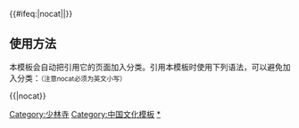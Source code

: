 {{navbox
|name = 少林寺
|title = [[少林寺]]
|titlestyle = background:#FFD700;
|groupstyle = background:#FFD700; text-align:center;
|bodyclass=hlist
|navbar =plain
|image=[[File:Shaolinsi.JPG|170px]]
|above =现任住持：[[释永信]]
|abovestyle = background:#FFDE00;
|group1 =历史
|list1 =
*[[北周武帝灭佛]]
*[[告柏谷坞少林寺上座书]]
*[[十三棍僧救唐王]]
|group2 =建筑
|list2 =
*[[少林寺常住院|常住院]]
*[[少林寺塔林|塔林]]
*[[少林寺武僧院|武僧院]]
*[[初祖庵]]
*[[二祖庵]]
|group3 =人物
|list3 =
*[[菩提达摩]]
*[[Template:少林寺住持|少林寺住持]]
*[[少林寺武僧团|武僧团]]
*[[十八銅人]]
*[[少林五祖]]
*[[少林五老]]
|group4=机构
|list4 =
*[[少林药局]]
*[[少林书局]]
*[[少林慈幼院]]
|group5 =衍生
|list5 =
{{Navbox subgroup|groupstyle = background:#FFD700;
|group1=下院
|list1=
*[[水峪寺]]
*[[普照寺 (清丰)|普照寺]]
*[[北少林寺]]
*[[空相寺]]
*[[超化寺]]
*[[显圣寺 (郑州)|显圣寺]]
*[[观音寺 (商丘)|商丘观音寺]]
*[[洞林寺]]
*[[慈云寺 (巩义)|慈云寺]]
*[[妙湛寺]]
*[[官渡土主庙|土主庙]]
*[[法定寺 (昆明)|法定寺]]
*[[观音寺 (昆明)|昆明观音寺]]
|group2=相关
|list2=
*[[少林塔沟武术学校]]
*[[嵩山少林武术职业学院]]
*[[南少林]]
*[[武林风]]
*[[少林英雄]]
}}
|group6=文化
|list6=
{{Navbox subgroup|groupstyle = background:#FFD700;
|group1=功派
|list1=
*[[少林功夫]]
*[[少林派]]
*[[少林拳]]
*[[中国郑州国际少林武术节]]
|group2=著作
|list2=
*[[天龙八部]]
*[[易筋经]]
*[[剑经]] 
|group3=电影
|list3=
*[[少林木人巷]]（1976）
*[[少林三十六房]]（1978）
*[[南少林与北少林]]（1978）
*[[少林與武當 (1980年電影)|少林與武當]]（1980）
*[[少林寺 (1982年电影)|少林寺]]（1982）
*[[少林小子]]（1984）
*[[南北少林]]（1986）
*[[龍在少林]]（1995）
*[[少林少女]]（2008）
*[[新少林寺 (电影)|新少林寺]]（2011）
*[[少林寺十八羅漢]]（2020）
*[[少林寺之得宝传奇]]（2021）
|group4=电视剧
|list4=
*[[武尊少林]]（1993）
*[[少林僧兵]]（2008）
*[[新少林寺]]（2000）
*[[决战少林]]（2003）
*[[少林寺传奇]]（2008）
*[[少林寺传奇2]]（2009）
*[[少林寺传奇3]]（2011）
*[[少林问道]]（2016）
*[[少林寺传奇之东归英雄]]（2017）
}}
|belowstyle = background:#FFD700;
|below =
*{{Icon|File}} [[:Commons:Shaolin Monastery|少林寺的圖像與媒體]]
*{{Icon|Category}} [[:Category:少林寺|少林寺的分類]]
*{{Icon|Portal}} [[Portal:佛教|佛教主題]]
}}
<includeonly>{{#ifeq:{{{1}}}|nocat||[[Category:少林寺]]}}</includeonly><noinclude>

== 使用方法 ==
本模板会自动把引用它的页面加入分类。引用本模板时使用下列语法，可以避免加入分类：<small>（注意nocat必须为英文小写）</small>
 
<nowiki>{{</nowiki>{{PAGENAME}}<nowiki>|nocat}}</nowiki>

[[Category:中国文化模板]]
[[Category:少林寺|*]]
</noinclude>